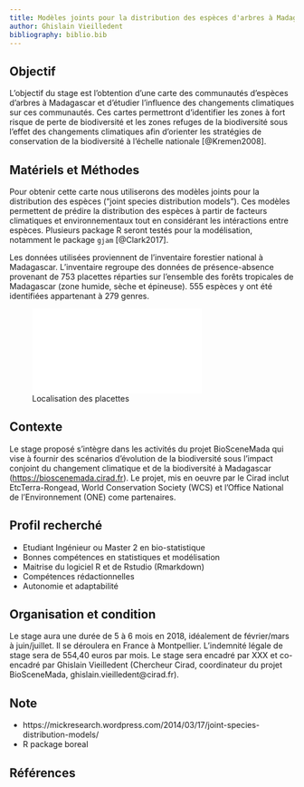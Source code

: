 ```yaml
---
title: Modèles joints pour la distribution des espèces d'arbres à Madagascar
author: Ghislain Vieilledent
bibliography: biblio.bib
---
```


## Objectif

L'objectif du stage est l'obtention d'une carte des communautés d'espèces d'arbres à Madagascar et d'étudier l'influence des changements climatiques sur ces communautés. Ces cartes permettront d'identifier les zones à fort risque de perte de biodiversité et les zones refuges de la biodiversité sous l'effet des changements climatiques afin d'orienter les stratégies de conservation de la biodiversité à l'échelle nationale [@Kremen2008].

## Matériels et Méthodes

Pour obtenir cette carte nous utiliserons des modèles joints pour la distribution des espèces ("joint species distribution models"). Ces modèles permettent de prédire la distribution des espèces à partir de facteurs climatiques et environnementaux tout en considérant les intéractions entre espèces. Plusieurs package R seront testés pour la modélisation, notamment le package `gjam` [@Clark2017].

Les données utilisées proviennent de l'inventaire forestier national à Madagascar. L'inventaire regroupe des données de présence-absence provenant de 753 placettes réparties sur l'ensemble des forêts tropicales de Madagascar (zone humide, sèche et épineuse). 555 espèces y ont été identifiées appartenant à 279 genres.

![Localisation des placettes](inventory_plots.pdf)

## Contexte

Le stage proposé s'intègre dans les activités du projet BioSceneMada qui vise à fournir des scénarios d'évolution de la biodiversité sous l'impact conjoint du changement climatique et de la biodiversité à Madagascar (<https://bioscenemada.cirad.fr>). Le projet, mis en oeuvre par le Cirad inclut EtcTerra-Rongead, World Conservation Society (WCS) et l’Office National de l'Environnement (ONE) come partenaires.

## Profil recherché

* Etudiant Ingénieur ou Master 2 en bio-statistique
* Bonnes compétences en statistiques et modélisation
* Maitrise du logiciel R et de Rstudio (Rmarkdown)
* Compétences rédactionnelles 
* Autonomie et adaptabilité

## Organisation et condition

Le stage aura une durée de 5 à 6 mois en 2018, idéalement de février/mars à juin/juillet. Il se déroulera en France à Montpellier. L'indemnité légale de stage sera de 554,40 euros par mois. Le stage sera encadré par XXX et co-encadré par Ghislain Vieilledent (Chercheur Cirad, coordinateur du projet BioSceneMada, ghislain.vieilledent@cirad.fr).

## Note

* https://mickresearch.wordpress.com/2014/03/17/joint-species-distribution-models/
* R package boreal

## Références